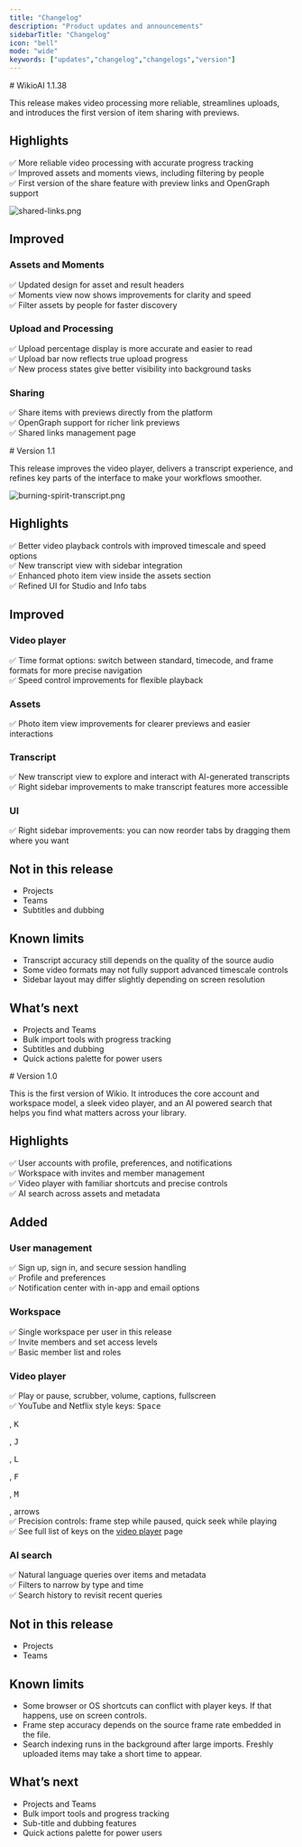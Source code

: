 ```yaml
---
title: "Changelog"
description: "Product updates and announcements"
sidebarTitle: "Changelog"
icon: "bell"
mode: "wide"
keywords: ["updates","changelog","changelogs","version"]
---
```


<Update label="September 29th, 2025" description="v1.1.38">
  # WikioAI 1.1.38

  This release makes video processing more reliable, streamlines uploads, and introduces the first version of item sharing with previews.

  ## Highlights

  ✅ More reliable video processing with accurate progress tracking\
  ✅ Improved assets and moments views, including filtering by people\
  ✅ First version of the share feature with preview links and OpenGraph support

  ![shared-links.png](/shared-links.png)

  ## Improved

  ### Assets and Moments

  ✅ Updated design for asset and result headers\
  ✅ Moments view now shows improvements for clarity and speed\
  ✅ Filter assets by people for faster discovery

  ### Upload and Processing

  ✅ Upload percentage display is more accurate and easier to read\
  ✅ Upload bar now reflects true upload progress\
  ✅ New process states give better visibility into background tasks

  ### Sharing

  ✅ Share items with previews directly from the platform\
  ✅ OpenGraph support for richer link previews\
  ✅ Shared links management page
</Update>

<Update label="September 12th, 2025" description="v1.1.0">
  # Version 1.1

  This release improves the video player, delivers a transcript experience, and refines key parts of the interface to make your workflows smoother.

  ![burning-spirit-transcript.png](/images/burning-spirit-transcript.png)

  ## Highlights

  ✅ Better video playback controls with improved timescale and speed options\
  ✅ New transcript view with sidebar integration\
  ✅ Enhanced photo item view inside the assets section\
  ✅ Refined UI for Studio and Info tabs

  ## Improved

  ### Video player

  ✅ Time format options: switch between standard, timecode, and frame formats for more precise navigation\
  ✅ Speed control improvements for flexible playback

  ### Assets

  ✅ Photo item view improvements for clearer previews and easier interactions

  ### Transcript

  ✅ New transcript view to explore and interact with AI-generated transcripts\
  ✅ Right sidebar improvements to make transcript features more accessible

  ### UI

  ✅ Right sidebar improvements: you can now reorder tabs by dragging them where you want

  ## Not in this release

  - Projects
  - Teams
  - Subtitles and dubbing

  ## Known limits

  - Transcript accuracy still depends on the quality of the source audio
  - Some video formats may not fully support advanced timescale controls
  - Sidebar layout may differ slightly depending on screen resolution

  ## What’s next

  - Projects and Teams
  - Bulk import tools with progress tracking
  - Subtitles and dubbing
  - Quick actions palette for power users
</Update>

<Update label="September 8th, 2025" description="v1.0.0">
  # Version 1.0

  This is the first version of Wikio. It introduces the core account and workspace model, a sleek video player, and an AI powered search that helps you find what matters across your library.

  ## Highlights

  ✅ User accounts with profile, preferences, and notifications\
  ✅ Workspace with invites and member management\
  ✅ Video player with familiar shortcuts and precise controls\
  ✅ AI search across assets and metadata

  ## Added

  ### User management

  ✅ Sign up, sign in, and secure session handling\
  ✅ Profile and preferences\
  ✅ Notification center with in-app and email options

  ### Workspace

  ✅ Single workspace per user in this release\
  ✅ Invite members and set access levels\
  ✅ Basic member list and roles

  ### Video player

  ✅ Play or pause, scrubber, volume, captions, fullscreen\
  ✅ YouTube and Netflix style keys: <kbd>Space</kbd>

  , <kbd>K</kbd>

  , <kbd>J</kbd>

  , <kbd>L</kbd>

  , <kbd>F</kbd>

  , <kbd>M</kbd>

  , arrows\
  ✅ Precision controls: frame step while paused, quick seek while playing\
  ✅ See full list of keys on the [video player](/features/video-player) page

  ### AI search

  ✅ Natural language queries over items and metadata\
  ✅ Filters to narrow by type and time\
  ✅ Search history to revisit recent queries

  ## Not in this release

  - Projects
  - Teams

  ## Known limits

  - Some browser or OS shortcuts can conflict with player keys. If that happens, use on screen controls.
  - Frame step accuracy depends on the source frame rate embedded in the file.
  - Search indexing runs in the background after large imports. Freshly uploaded items may take a short time to appear.

  ## What’s next

  - Projects and Teams
  - Bulk import tools and progress tracking
  - Sub-title and dubbing features
  - Quick actions palette for power users
</Update>